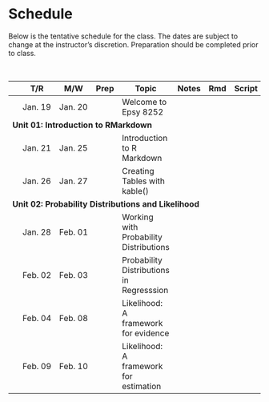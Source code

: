# Schedule

Below is the tentative schedule for the class. The dates are subject to change at the instructor's discretion. Preparation should be completed prior to class.


<br />

<table class="table">

<thead>
<tr>
<th style="width:8%;"></th>
<th style="width:8%;">T/R</th>
<th style="width:8%;">M/W</th>
<th style="width:8%;text-align:center">Prep</th>
<th style="width:40%;">Topic</th>
<th style="width:8%;text-align:center">Notes</th>
<th style="width:8%;text-align:center">Rmd</th>
<th style="width:8%;text-align:center">Script</th>
</tr>
</thead>

<tbody>


<!-- <span style="margin-left:5px; color:#5a067d;font-size:12px;">*[Updated script file and notes 02-06-2020]*</span> -->


<!-- Unit 00: Welcome -->

<tr>
<td align="center" style="vertical-align:middle;">&nbsp;</td>
<td>Jan. 19</td>
<td>Jan. 20</td>
<td align="center" style="vertical-align:middle;">
  [<span class="fa fa-book" style="color: #ff2600; font-size: 17px;"></span>](#readings)
</td>
<td>Welcome to Epsy 8252</td>
<td align="center" style="vertical-align:middle;">
  <span class="fa fa-file-pdf" style="color: #f1f1f1; font-size: 17px;"></span>
</td>
<td align="center" style="vertical-align:middle;">
  <span class="fab fa-markdown" style="color: #f1f1f1; font-size: 17px;"></span>
</td>
<td align="center" style="vertical-align:middle;">
  <span class="fa fa-code" style="color: #f1f1f1; font-size: 17px;"></span>
</td>
</tr>


<!-- Unit 01: Introduction to RMarkdown -->

<tr>
<td colspan="8"><b>Unit 01: Introduction to RMarkdown</b></td>
</tr>

<tr>
<td align="center" style="vertical-align:middle;">&nbsp;</td>
<td>Jan. 21</td>
<td>Jan. 25</td>
<td align="center" style="vertical-align:middle;">
  [<span class="fa fa-book" style="color: #ff2600; font-size: 17px;"></span>](#readings)
</td>
<td style="vertical-align:middle;">Introduction to R Markdown</td>
<td align="center" style="vertical-align:middle;">
  [<span class="fa fa-file-pdf" style="color: #ff2600; font-size: 17px;"></span>](https://github.com/zief0002/epsy-8252/raw/master/notes/rmarkdown/s21-01-introduction-to-rmarkdown.pdf)
</td>
<td align="center" style="vertical-align:middle;">
  <span class="fab fa-markdown" style="color: #f1f1f1; font-size: 17px;"></span>
</td>
<td align="center" style="vertical-align:middle;">
  <span class="fa fa-code" style="color: #f1f1f1; font-size: 17px;"></span>
</td>
</tr>

<tr>
<td align="center" style="vertical-align:middle;">&nbsp;</td>
<td>Jan. 26</td>
<td>Jan. 27</td>
<td align="center" style="vertical-align:middle;">
  [<span class="fa fa-book" style="color: #ff2600; font-size: 17px;"></span>](#readings)
</td>
<td style="vertical-align:middle;">Creating Tables with kable()</td>
<td align="center" style="vertical-align:middle;">
  [<span class="fa fa-file-pdf" style="color: #ff2600; font-size: 17px;"></span>](https://github.com/zief0002/epsy-8252/raw/master/notes/rmarkdown/s21-02-creating-tables-with-kable.pdf)
</td>
<td align="center" style="vertical-align:middle;">
  <span class="fab fa-markdown" style="color: #f1f1f1; font-size: 17px;"></span>
</td>
<td align="center" style="vertical-align:middle;">
  <span class="fa fa-code" style="color: #f1f1f1; font-size: 17px;"></span>
</td>
</tr>

<!-- Unit 02: Probability Distributions and Likelihood -->

<tr>
<td colspan="8"><b>Unit 02: Probability Distributions and Likelihood</b></td>
</tr>


<tr>
<td align="center" style="vertical-align:middle;">&nbsp;</td>
<td>Jan. 28</td>
<td>Feb. 01</td>
<td align="center" style="vertical-align:middle;">
  <a href="preparation.html#probdist"><span class="fa fa-book" style="color: #ff2600; font-size: 17px;"></span></a>
</td>
<td style="vertical-align:middle;">Working with Probability Distributions</td>
<td align="center" style="vertical-align:middle;">
  [<span class="fas fa-link" style="color: #ff2600; font-size: 17px;"></span>](https://zief0002.github.io/epsy-8252/misc/s21-04-working-with-probability-distributions.html)
</td>
<td align="center" style="vertical-align:middle;">
  [<span class="fab fa-markdown" style="color: #ff2600; font-size: 17px;"></span>](https://github.com/zief0002/epsy-8252/raw/master/notes/s21-04-working-with-probability-distributions.Rmd)
</td>
<td align="center" style="vertical-align:middle;">
  [<span class="fa fa-code" style="color: #ff2600; font-size: 17px;"></span>](https://github.com/zief0002/epsy-8252/raw/master/scripts/s21-04-working-with-probability-distributions.R)
</td>
</tr>


<tr>
<td align="center" style="vertical-align:middle;">&nbsp;</td>
<td>Feb. 02</td>
<td>Feb. 03</td>
<td align="center" style="vertical-align:middle;">
  <span class="fa fa-book" style="color: #f1f1f1; font-size: 17px;"></span>
</td>
<td style="vertical-align:middle;">Probability Distributions in Regresssion</td>
<td align="center" style="vertical-align:middle;">
  [<span class="fas fa-link" style="color: #ff2600; font-size: 17px;"></span>](https://zief0002.github.io/epsy-8252/misc/s21-05-probability-distributions-in-regression.html)
</td>
<td align="center" style="vertical-align:middle;">
  [<span class="fab fa-markdown" style="color: #ff2600; font-size: 17px;"></span>](https://github.com/zief0002/epsy-8252/raw/master/notes/s21-05-probability-distributions-in-regression.Rmd)
</td>
<td align="center" style="vertical-align:middle;">
  [<span class="fa fa-code" style="color: #ff2600; font-size: 17px;"></span>](https://github.com/zief0002/epsy-8252/raw/master/scripts/s21-05-probability-distributions-in-regression.R)
</td>
</tr>




<tr>
<td align="center" style="vertical-align:middle;">&nbsp;</td>
<td>Feb. 04</td>
<td>Feb. 08</td>
<td align="center" style="vertical-align:middle;">
  [<span class="fa fa-book" style="color: #ff2600; font-size: 17px;"></span>](#readings)
</td>
<td style="vertical-align:middle;">Likelihood: A framework for evidence</td>
<td align="center" style="vertical-align:middle;">
  [<span class="fas fa-link" style="color: #ff2600; font-size: 17px;"></span>](https://zief0002.github.io/epsy-8252/misc/s21-06-likelihood-evidence.html)
</td>
<td align="center" style="vertical-align:middle;">
  [<span class="fab fa-markdown" style="color: #ff2600; font-size: 17px;"></span>](https://github.com/zief0002/epsy-8252/raw/master/notes/s21-06-likelihood-evidence.Rmd)
</td>
<td align="center" style="vertical-align:middle;">
  [<span class="fa fa-code" style="color: #ff2600; font-size: 17px;"></span>](https://github.com/zief0002/epsy-8252/raw/master/scripts/s21-06-likelihood-evidence.R)
</td>
</tr>

<tr>
<td align="center" style="vertical-align:middle;">&nbsp;</td>
<td>Feb. 09</td>
<td>Feb. 10</td>
<td align="center" style="vertical-align:middle;">
  [<span class="fa fa-book" style="color: #ff2600; font-size: 17px;"></span>](#readings)
</td>
<td style="vertical-align:middle;">Likelihood: A framework for estimation</td>
<td align="center" style="vertical-align:middle;">
  [<span class="fas fa-link" style="color: #ff2600; font-size: 17px;"></span>](https://zief0002.github.io/epsy-8252/misc/s21-07-likelihood-estimation.html)
</td>
<td align="center" style="vertical-align:middle;">
  [<span class="fab fa-markdown" style="color: #ff2600; font-size: 17px;"></span>](https://github.com/zief0002/epsy-8252/raw/master/notes/s21-07-likelihood-estimation.Rmd)
</td>
<td align="center" style="vertical-align:middle;">
  [<span class="fa fa-code" style="color: #ff2600; font-size: 17px;"></span>](https://github.com/zief0002/epsy-8252/raw/master/scripts/s21-07-likelihood-estimation.R)
</td>
</tr>


<!-- Unit 03: Dealing with Nonlinearity -->

<!-- <tr> -->
<!-- <td colspan="8"><b>Unit 03: Dealing with Nonlinearity</b></td> -->
<!-- </tr> -->


<!-- <tr> -->
<!-- <td align="center" style="vertical-align:middle;">&nbsp;</td> -->
<!-- <td>Feb. 11</td> -->
<!-- <td>Feb. 15</td> -->
<!-- <td align="center" style="vertical-align:middle;" rowspan="2"> -->
<!--   [<span class="fa fa-book" style="color: #ff2600; font-size: 17px;"></span>](#readings) -->
<!-- </td> -->
<!-- <td style="vertical-align:middle;" rowspan="2">Polynomial Effects</td> -->
<!-- <td align="center" style="vertical-align:middle;" rowspan="2"> -->
<!--   <!--<a href="https://zief0002.github.io/epsy-8252/misc/s21-02-polynomial-effects.html"><span class="fa fa-file-pdf" style="color: #ff2600; font-size: 17px;"></span></a>-->
<!-- </td> -->
<!-- <td align="center" style="vertical-align:middle;" rowspan="2"> -->
<!--   <!--<a href="https://github.com/zief0002/epsy-8252/raw/master/notes/s21-02-polynomial-effects.Rmd"><span class="fab fa-markdown" style="color: #ff2600; font-size: 17px;"></span></a>--> 
<!-- </td> -->
<!-- <td align="center" style="vertical-align:middle;" rowspan="2"> -->
<!--   <!--<a href="https://github.com/zief0002/epsy-8252/raw/master/scripts/02-polynomial-regression.R"><span class="fa fa-code" style="color: #ff2600; font-size: 17px;"></span></a>--> 
<!-- </td> -->
<!-- </tr> -->

<!-- <tr> -->
<!-- <td align="center" style="vertical-align:middle;">&nbsp;</td> -->
<!-- <td>Feb. 16</td> -->
<!-- <td>Feb. 17</td> -->
<!-- </tr> -->


<!-- <tr> -->
<!-- <td align="center" style="vertical-align:middle;">&nbsp;</td> -->
<!-- <td>Feb. 18</td> -->
<!-- <td>Feb. 22</td> -->
<!-- <td align="center" style="vertical-align:middle;" rowspan="2"> -->
<!--   [<span class="fa fa-book" style="color: #ff2600; font-size: 17px;"></span>](#readings) -->
<!-- </td> -->
<!-- <td style="vertical-align:middle;" rowspan="2">Log-Transforming the Predictor</td> -->
<!-- <td align="center" style="vertical-align:middle;" rowspan="2"> -->
<!--   <!--<a href="https://github.com/zief0002/epsy-8252/raw/master/notes/03-logarithmic-transformations-predictor.pdf"><span class="fa fa-file-pdf" style="color: #ff2600; font-size: 17px;"></span></a>-->
<!-- </td> -->
<!-- <td align="center" style="vertical-align:middle;" rowspan="2"> -->
<!--  <!-- <a href="https://github.com/zief0002/epsy-8252/raw/master/notes/03-logarithmic-transformations-predictor.Rmd"><span class="fab fa-markdown" style="color: #ff2600; font-size: 17px;"></span></a>-->
<!-- </td> -->
<!-- <td align="center" style="vertical-align:middle;" rowspan="2"> -->
<!--   <!--<a href="https://github.com/zief0002/epsy-8252/raw/master/scripts/03-logarithmic-transformations-predictor.R"><span class="fa fa-code" style="color: #ff2600; font-size: 17px;"></span></a>-->
<!-- </td> -->
<!-- </tr> -->


<!-- <tr> -->
<!-- <td align="center" style="vertical-align:middle;">&nbsp;</td> -->
<!-- <td>Feb. 23</td> -->
<!-- <td>Feb. 24</td> -->
<!-- </tr> -->



<!-- <tr> -->
<!-- <td align="center" style="vertical-align:middle;">&nbsp;</td> -->
<!-- <td>Feb. 25</td> -->
<!-- <td>Mar. 01</td> -->
<!-- <td align="center" style="vertical-align:middle;" rowspan="2"> -->
<!--   <a href="preparation.html#logoutcome"><span class="fa fa-book" style="color: #ff2600; font-size: 17px;"></span></a> -->
<!-- </td> -->
<!-- <td style="vertical-align:middle;" rowspan="2">Log-Transforming the Outcome</td> -->
<!-- <td align="center" style="vertical-align:middle;" rowspan="2"> -->
<!--   <!--<a href="https://github.com/zief0002/epsy-8252/raw/master/notes/04-logarithmic-transformations-outcome.pdf"><span class="fa fa-file-pdf" style="color: #ff2600; font-size: 17px;"></span></a>-->
<!-- </td> -->
<!-- <td align="center" style="vertical-align:middle;" rowspan="2"> -->
<!--   <!--<a href="https://github.com/zief0002/epsy-8252/raw/master/notes/04-logarithmic-transformations-outcome.Rmd"><span class="fab fa-markdown" style="color: #ff2600; font-size: 17px;"></span></a>-->
<!-- </td> -->
<!-- <td align="center" style="vertical-align:middle;" rowspan="2"> -->
<!--   <!--<a href="https://github.com/zief0002/epsy-8252/raw/master/scripts/04-logarithmic-transformations-outcome.R"><span class="fa fa-code" style="color: #ff2600; font-size: 17px;"></span></a>-->
<!-- </td> -->
<!-- </tr> -->


<!-- <tr> -->
<!-- <td align="center" style="vertical-align:middle;">&nbsp;</td> -->
<!-- <td>Mar. 02</td> -->
<!-- <td>Mar. 03</td> -->
<!-- </tr> -->

<!-- <tr> -->
<!-- <td align="center" style="vertical-align:middle;">&nbsp;</td> -->
<!-- <td>Feb. 16</td> -->
<!-- <td>Feb. 17</td> -->
<!-- <td align="center" style="vertical-align:middle;"> -->
<!--   <a href="preparation.html#bulge"><span class="fa fa-book" style="color: #ff2600; font-size: 17px;"></span></a> -->
<!-- </td> -->
<!-- <td style="vertical-align:middle;">Rule of "the bulge" &mdash; An example</td> -->
<!-- <td align="center" style="vertical-align:middle;"> -->
<!--   <!--<a href="https://github.com/zief0002/epsy-8252/raw/master/notes/04-logarithmic-transformations-outcome.pdf"><span class="fa fa-file-pdf" style="color: #ff2600; font-size: 17px;"></span></a>-->
<!-- </td> -->
<!-- <td align="center" style="vertical-align:middle;"> -->
<!--   <!--<a href="https://github.com/zief0002/epsy-8252/raw/master/notes/04-logarithmic-transformations-outcome.Rmd"><span class="fab fa-markdown" style="color: #ff2600; font-size: 17px;"></span></a>-->
<!-- </td> -->
<!-- <td align="center" style="vertical-align:middle;"> -->
<!--   <!--<a href="https://github.com/zief0002/epsy-8252/raw/master/scripts/04-logarithmic-transformations-outcome.R"><span class="fa fa-code" style="color: #ff2600; font-size: 17px;"></span></a>-->
<!-- </td> -->
<!-- </tr> -->

<!-- Unit 04: Information Criteria for Model Selection -->

<!-- <tr> -->
<!-- <td colspan="8"><b>Unit 03: Maximum Likelihood Estimation</b></td> -->
<!-- </tr> -->


<!-- <tr> -->
<!-- <td align="center" style="vertical-align:middle;">&nbsp;</td> -->
<!-- <td>Feb. 18</td> -->
<!-- <td>Feb. 19</td> -->
<!-- <td align="center" style="vertical-align:middle;" rowspan="2"> -->
<!--   <a href="preparation.html#probdist"><span class="fa fa-book" style="color: #ff2600; font-size: 17px;"></span></a> -->
<!-- </td> -->
<!-- <td style="vertical-align:middle;" rowspan="2">Probability Distributions</td> -->
<!-- <td align="center" style="vertical-align:middle;" rowspan="2"> -->
<!--   <a href="https://github.com/zief0002/epsy-8252/raw/master/notes/05-probability-distributions.pdf"><span class="fa fa-file-pdf" style="color: #ff2600; font-size: 17px;"></span></a> -->
<!-- </td> -->
<!-- <td align="center" style="vertical-align:middle;" rowspan="2"> -->
<!--   <a href="https://github.com/zief0002/epsy-8252/raw/master/notes/05-probability-distributions.Rmd"><span class="fab fa-markdown" style="color: #ff2600; font-size: 17px;"></span></a> -->
<!-- </td> -->
<!-- <td align="center" style="vertical-align:middle;" rowspan="2"> -->
<!--   <a href="https://github.com/zief0002/epsy-8252/raw/master/scripts/05-probability-distributions.R"><span class="fa fa-code" style="color: #ff2600; font-size: 17px;"></span></a> -->
<!-- </td> -->
<!-- </tr> -->


<!-- <tr> -->
<!-- <td align="center" style="vertical-align:middle;">&nbsp;</td> -->
<!-- <td>Feb. 20</td> -->
<!-- <td>Feb. 24</td> -->
<!-- </tr> -->

<!-- <tr> -->
<!-- <td align="center" style="vertical-align:middle;">&nbsp;</td> -->
<!-- <td>Feb. 25</td> -->
<!-- <td>Feb. 26</td> -->
<!-- <td align="center" style="vertical-align:middle;" rowspan="2"> -->
<!--   <a href="preparation.html#mle"><span class="fa fa-book" style="color: #ff2600; font-size: 17px;"></span></a> -->
<!-- </td> -->
<!-- <td style="vertical-align:middle;" rowspan="2">Maximum Likelihood Estimation</td> -->
<!-- <td align="center" style="vertical-align:middle;" rowspan="2"> -->
<!--   <a href="https://github.com/zief0002/epsy-8252/raw/master/notes/06-maximum-likelihood-estimation.pdf"><span class="fa fa-file-pdf" style="color: #ff2600; font-size: 17px;"></span></a> -->
<!-- </td> -->
<!-- <td align="center" style="vertical-align:middle;" rowspan="2"> -->
<!--   <a href="https://github.com/zief0002/epsy-8252/raw/master/notes/06-maximum-likelihood-estimation.Rmd"><span class="fab fa-markdown" style="color: #ff2600; font-size: 17px;"></span></a> -->
<!-- </td> -->
<!-- <td align="center" style="vertical-align:middle;" rowspan="2"> -->
<!--   <a href="https://github.com/zief0002/epsy-8252/raw/master/scripts/06-maximum-likelihood-estimation.R"><span class="fa fa-code" style="color: #ff2600; font-size: 17px;"></span></a> -->
<!-- </td> -->
<!-- </tr> -->


<!-- <tr> -->
<!-- <td align="center" style="vertical-align:middle;">&nbsp;</td> -->
<!-- <td>Feb. 27</td> -->
<!-- <td>Mar. 02</td> -->
<!-- </tr> -->


<!-- Unit 04: Model Selection and Multimodel Inference -->

<!-- <tr> -->
<!-- <td colspan="8"><b>Unit 04: Model Selection and Multimodel Inference</b></td> -->
<!-- </tr> -->


<!-- <tr> -->
<!-- <td align="center" style="vertical-align:middle;">&nbsp;</td> -->
<!-- <td>Mar. 03</td> -->
<!-- <td>Mar. 04</td> -->
<!-- <td align="center" style="vertical-align:middle;"> -->
<!--   <a href="preparation.html#modelbuilding"><span class="fa fa-book" style="color: #ff2600; font-size: 17px;"></span></a> -->
<!-- </td> -->
<!-- <td style="vertical-align:middle;">Building a Set of Candidate Models</td> -->
<!-- <td align="center" style="vertical-align:middle;"> -->
<!--   <a href="https://github.com/zief0002/epsy-8252/raw/master/notes/07-building-a-set-of-candidate-models.pdf"><span class="fa fa-file-pdf" style="color: #ff2600; font-size: 17px;"></span></a> -->
<!-- </td> -->
<!-- <td align="center" style="vertical-align:middle;"> -->
<!--   <a href="https://github.com/zief0002/epsy-8252/raw/master/notes/07-building-a-set-of-candidate-models.Rmd"><span class="fab fa-markdown" style="color: #ff2600; font-size: 17px;"></span></a> -->
<!-- </td> -->
<!-- <td align="center" style="vertical-align:middle;"> -->
<!--   <a href="https://github.com/zief0002/epsy-8252/raw/master/scripts/07-building-a-set-of-candidate-models.R"><span class="fa fa-code" style="color: #ff2600; font-size: 17px;"></span></a> -->
<!-- </td> -->
<!-- </tr> -->


<!-- <tr> -->
<!-- <td align="center" style="vertical-align:middle;">&nbsp;</td> -->
<!-- <td>Mar. 05</td> -->
<!-- <td>Mar. 18</td> -->
<!-- <td align="center" style="vertical-align:middle;" rowspan="2"> -->
<!--   <a href="preparation.html#infocrit"><span class="fa fa-book" style="color: #ff2600; font-size: 17px;"></span></a> -->
<!-- </td> -->
<!-- <td style="vertical-align:middle;" rowspan="2">Information Criteria for Model Selection</td> -->
<!-- <td align="center" style="vertical-align:middle;" rowspan="2"> -->
<!--   <a href="https://github.com/zief0002/epsy-8252/raw/master/notes/08-information-criteria-for-model-selection.pdf"><span class="fa fa-file-pdf" style="color: #ff2600; font-size: 17px;"></span></a> -->
<!-- </td> -->
<!-- <td align="center" style="vertical-align:middle;" rowspan="2"> -->
<!--   <a href="https://github.com/zief0002/epsy-8252/raw/master/notes/08-information-criteria-for-model-selection.Rmd"><span class="fab fa-markdown" style="color: #ff2600; font-size: 17px;"></span></a> -->
<!-- </td> -->
<!-- <td align="center" style="vertical-align:middle;" rowspan="2"> -->
<!--   <a href="https://github.com/zief0002/epsy-8252/raw/master/scripts/08-information-criteria-for-model-selection.R"><span class="fa fa-code" style="color: #ff2600; font-size: 17px;"></span></a> -->
<!-- </td> -->
<!-- </tr> -->


<!-- <tr> -->
<!-- <td align="center" style="vertical-align:middle;">&nbsp;</td> -->
<!-- <td>Mar. 19</td> -->
<!-- <td>Mar. 23</td> -->
<!-- </tr> -->

<!-- <tr> -->
<!-- <td align="center" style="vertical-align:middle;">&nbsp;</td> -->
<!-- <td colspan="2">OPTIONAL</td> -->
<!-- <td align="center" style="vertical-align:middle;"> -->
<!--   <a href="preparation.html#mumin"><span class="fa fa-book" style="color: #ff2600; font-size: 17px;"></span></a> -->
<!-- </td> -->
<!-- <td style="vertical-align:middle;">Multimodel Inference</td> -->
<!-- <td align="center" style="vertical-align:middle;"> -->
<!--   <a href="https://github.com/zief0002/epsy-8252/raw/master/notes/09-multimodel-inference.pdf"><span class="fa fa-file-pdf" style="color: #ff2600; font-size: 17px;"></span></a> -->
<!-- </td> -->
<!-- <td align="center" style="vertical-align:middle;"> -->
<!--   <a href="https://github.com/zief0002/epsy-8252/raw/master/notes/09-multimodel-inference.Rmd"><span class="fab fa-markdown" style="color: #ff2600; font-size: 17px;"></span></a> -->
<!-- </td> -->
<!-- <td align="center" style="vertical-align:middle;"> -->
<!--   <a href="https://github.com/zief0002/epsy-8252/raw/master/scripts/09-multimodel-inference.R"><span class="fa fa-code" style="color: #ff2600; font-size: 17px;"></span></a> -->
<!-- </td> -->
<!-- </tr> -->



<!-- Unit 05: Linear Mixed-Effects Models -->

<!-- <tr> -->
<!-- <td colspan="8"><b>Unit 05: Linear Mixed-Effects Models</b></td> -->
<!-- </tr> -->

<!-- <tr> -->
<!-- <td align="center" style="vertical-align:middle;">&nbsp;</td> -->
<!-- <td>Mar. 24</td> -->
<!-- <td>Mar. 25</td> -->
<!-- <td align="center" style="vertical-align:middle;" rowspan="2"> -->
<!--   <a href="preparation.html#lmer-intro"><span class="fa fa-book" style="color: #ff2600; font-size: 17px;"></span></a> -->
<!-- </td> -->
<!-- <td style="vertical-align:middle;" rowspan="2">Introduction to LME Models</td> -->
<!-- <td align="center" style="vertical-align:middle;" rowspan="2"> -->
<!--   <a href="https://github.com/zief0002/epsy-8252/raw/master/notes/10-introduction-to-lmer.pdf"> -->
<!--     <span class="fa fa-file-pdf" style="color: #ff2600; font-size: 17px;"></span> -->
<!--   </a> -->
<!-- </td> -->
<!-- <td align="center" style="vertical-align:middle;" rowspan="2"> -->
<!--   <a href="https://github.com/zief0002/epsy-8252/raw/master/notes/10-introduction-to-lmer.Rmd"> -->
<!--     <span class="fab fa-markdown" style="color: #ff2600; font-size: 17px;"></span> -->
<!--   </a> -->
<!-- </td> -->
<!-- <td align="center" style="vertical-align:middle;" rowspan="2"> -->
<!--   <a href="https://github.com/zief0002/epsy-8252/raw/master/scripts/10-introduction-to-lmer.R"> -->
<!--     <span class="fa fa-code" style="color: #ff2600; font-size: 17px;"></span> -->
<!--   </a> -->
<!-- </td> -->
<!-- </tr> -->


<!-- <tr> -->
<!-- <td align="center" style="vertical-align:middle;">&nbsp;</td> -->
<!-- <td>Mar. 26</td> -->
<!-- <td>Mar. 30</td> -->
<!-- </tr> -->


<!-- <tr> -->
<!-- <td align="center" style="vertical-align:middle;">&nbsp;</td> -->
<!-- <td>Mar. 31</td> -->
<!-- <td>Apr. 01</td> -->
<!-- <td align="center" style="vertical-align:middle;" rowspan="2"> -->
<!--   <a href="preparation.html#lmer-cross"><span class="fa fa-book" style="color: #ff2600; font-size: 17px;"></span></a> -->
<!-- </td> -->
<!-- <td style="vertical-align:middle;" rowspan="2">Cross-Sectional Analysis</td> -->
<!-- <td align="center" style="vertical-align:middle;" rowspan="2"> -->
<!--   <a href="https://github.com/zief0002/epsy-8252/raw/master/notes/11-lmer-cross-sectional.pdf"> -->
<!--     <span class="fa fa-file-pdf" style="color: #ff2600; font-size: 17px;"></span> -->
<!--   </a> -->
<!-- </td> -->
<!-- <td align="center" style="vertical-align:middle;" rowspan="2"> -->
<!--   <a href="https://github.com/zief0002/epsy-8252/raw/master/notes/11-lmer-cross-sectional.Rmd"> -->
<!--     <span class="fab fa-markdown" style="color: #ff2600; font-size: 17px;"></span> -->
<!--   </a> -->
<!-- </td> -->
<!-- <td align="center" style="vertical-align:middle;" rowspan="2"> -->
<!--   <a href="https://github.com/zief0002/epsy-8252/raw/master/scripts/11-lmer-cross-sectional.R"> -->
<!--     <span class="fa fa-code" style="color: #ff2600; font-size: 17px;"></span> -->
<!--   </a> -->
<!-- </td> -->
<!-- </tr> -->


<!-- <tr> -->
<!-- <td align="center" style="vertical-align:middle;">&nbsp;</td> -->
<!-- <td>Apr. 02</td> -->
<!-- <td>Apr. 06</td> -->
<!-- </tr> -->


<!-- <tr> -->
<!-- <td align="center" style="vertical-align:middle;">&nbsp;</td> -->
<!-- <td>Apr. 07</td> -->
<!-- <td>Apr. 08</td> -->
<!-- <td align="center" style="vertical-align:middle;"> -->
<!--   <a href="preparation.html#lmer-assump"><span class="fa fa-book" style="color: #ff2600; font-size: 17px;"></span></a> -->
<!-- </td> -->
<!-- <td style="vertical-align:middle;">Model Assumptions</td> -->
<!-- <td align="center" style="vertical-align:middle;"> -->
<!--   <a href="https://github.com/zief0002/epsy-8252/raw/master/notes/12-lmer-assumptions.pdf"> -->
<!--     <span class="fa fa-file-pdf" style="color: #ff2600; font-size: 17px;"></span> -->
<!--   </a> -->
<!-- </td> -->
<!-- <td align="center" style="vertical-align:middle;"> -->
<!--   <a href="https://github.com/zief0002/epsy-8252/raw/master/notes/12-lmer-assumptions.Rmd"> -->
<!--     <span class="fab fa-markdown" style="color: #ff2600; font-size: 17px;"></span> -->
<!--   </a> -->
<!-- </td> -->
<!-- <td align="center" style="vertical-align:middle;"> -->
<!--   <a href="https://github.com/zief0002/epsy-8252/raw/master/scripts/12-lmer-assumptions.R"> -->
<!--     <span class="fa fa-code" style="color: #ff2600; font-size: 17px;"></span> -->
<!--   </a> -->
<!-- </td> -->
<!-- </tr> -->





<!-- <tr> -->
<!-- <td align="center" style="vertical-align:middle;">&nbsp;</td> -->
<!-- <td>Apr. 09</td> -->
<!-- <td>Apr. 13</td> -->
<!-- <td align="center" style="vertical-align:middle;"> -->
<!--   <a href="preparation.html#lmer-long"><span class="fa fa-book" style="color: #ff2600; font-size: 17px;"></span></a> -->
<!-- </td> -->
<!-- <td style="vertical-align:middle;">Longitudinal Analysis</td> -->
<!-- <td align="center" style="vertical-align:middle;"> -->
<!--   <a href="https://github.com/zief0002/epsy-8252/raw/master/notes/13-lmer-longitudinal.pdf"> -->
<!--     <span class="fa fa-file-pdf" style="color: #ff2600; font-size: 17px;"></span> -->
<!--   </a> -->
<!-- </td> -->
<!-- <td align="center" style="vertical-align:middle;"> -->
<!--   <a href="https://github.com/zief0002/epsy-8252/raw/master/notes/13-lmer-longitudinal.Rmd"> -->
<!--     <span class="fab fa-markdown" style="color: #ff2600; font-size: 17px;"></span> -->
<!--   </a> -->
<!-- </td> -->
<!-- <td align="center" style="vertical-align:middle;"> -->
<!--   <a href="https://github.com/zief0002/epsy-8252/raw/master/scripts/13-lmer-longitudinal.R"> -->
<!--     <span class="fa fa-code" style="color: #ff2600; font-size: 17px;"></span> -->
<!--   </a> -->
<!-- </td> -->
<!-- </tr> -->




<!-- <tr> -->
<!-- <td align="center" style="vertical-align:middle;">&nbsp;</td> -->
<!-- <td>Apr. 14</td> -->
<!-- <td>Apr. 15</td> -->
<!-- <td align="center" style="vertical-align:middle;"> -->
<!--   <a href="preparation.html#lmer-long"><span class="fa fa-book" style="color: #ff2600; font-size: 17px;"></span></a> -->
<!-- </td> -->
<!-- <td style="vertical-align:middle;">Likelihood Ratio Tests</td> -->
<!-- <td align="center" style="vertical-align:middle;"> -->
<!--   <a href="https://github.com/zief0002/epsy-8252/raw/master/notes/14-likelihood-ratio-test.pdf"> -->
<!--     <span class="fa fa-file-pdf" style="color: #ff2600; font-size: 17px;"></span> -->
<!--   </a> -->
<!-- </td> -->
<!-- <td align="center" style="vertical-align:middle;"> -->
<!--   <a href="https://github.com/zief0002/epsy-8252/raw/master/notes/14-likelihood-ratio-test.Rmd"> -->
<!--     <span class="fab fa-markdown" style="color: #ff2600; font-size: 17px;"></span> -->
<!--   </a> -->
<!-- </td> -->
<!-- <td align="center" style="vertical-align:middle;"> -->
<!--   <a href="https://github.com/zief0002/epsy-8252/raw/master/scripts/14-likelihood-ratio-test.R"> -->
<!--     <span class="fa fa-code" style="color: #ff2600; font-size: 17px;"></span> -->
<!--   </a> -->
<!-- </td> -->
<!-- </tr> -->




<!-- <tr> -->
<!-- <td align="center" style="vertical-align:middle;">&nbsp;</td> -->
<!-- <td>Apr. 16</td> -->
<!-- <td>Apr. 20</td> -->
<!-- <td align="center" style="vertical-align:middle;" rowspan="2"> -->
<!--   <a href="preparation.html#lmer-long"><span class="fa fa-book" style="color: #ff2600; font-size: 17px;"></span></a> -->
<!-- </td> -->
<!-- <td style="vertical-align:middle;" rowspan="2">Longitudinal Analysis II</td> -->
<!-- <td align="center" style="vertical-align:middle;" rowspan="2"> -->
<!--   <a href="https://github.com/zief0002/epsy-8252/raw/master/notes/15-lmer-longitudinal-ii.pdf"> -->
<!--     <span class="fa fa-file-pdf" style="color: #ff2600; font-size: 17px;"></span> -->
<!--   </a> -->
<!-- </td> -->
<!-- <td align="center" style="vertical-align:middle;" rowspan="2"> -->
<!--   <a href="https://github.com/zief0002/epsy-8252/raw/master/notes/15-lmer-longitudinal-ii.Rmd"> -->
<!--     <span class="fab fa-markdown" style="color: #ff2600; font-size: 17px;"></span> -->
<!--   </a> -->
<!-- </td> -->
<!-- <td align="center" style="vertical-align:middle;" rowspan="2"> -->
<!--   <a href="https://github.com/zief0002/epsy-8252/raw/master/scripts/15-lmer-longitudinal-ii.R"> -->
<!--     <span class="fa fa-code" style="color: #ff2600; font-size: 17px;"></span> -->
<!--   </a> -->
<!-- </td> -->
<!-- </tr> -->


<!-- <tr> -->
<!-- <td align="center" style="vertical-align:middle;">&nbsp;</td> -->
<!-- <td>Apr. 21</td> -->
<!-- <td>Apr. 22</td> -->
<!-- </tr> -->


<!-- Unit 06: Generalized Linear Models&mdash;Logistic Regression -->

<!-- <tr> -->
<!-- <td colspan="8"><b>Unit 06: Generalized Linear Models&mdash;Logistic Regression</b></td> -->
<!-- </tr> -->


<!-- <tr> -->
<!-- <td align="center" style="vertical-align:middle;">&nbsp;</td> -->
<!-- <td colspan="2">ON YOUR OWN</td> -->
<!-- <td align="center" style="vertical-align:middle;"> -->
<!--   <span class="fa fa-book" style="color: #f1f1f1; font-size: 17px;"></span> -->
<!-- </td> -->
<!-- <td style="vertical-align:middle;">Linear Probability Models</td> -->
<!-- <td align="center" style="vertical-align:middle;"> -->
<!--   <a href="https://github.com/zief0002/epsy-8252/raw/master/notes/16-linear-probability-models.pdf"> -->
<!--     <span class="fa fa-file-pdf" style="color: #ff2600; font-size: 17px;"></span> -->
<!--   </a> -->
<!-- </td> -->
<!-- <td align="center" style="vertical-align:middle;"> -->
<!--   <a href="https://github.com/zief0002/epsy-8252/raw/master/notes/16-linear-probability-models.Rmd"> -->
<!--     <span class="fab fa-markdown" style="color: #ff2600; font-size: 17px;"></span> -->
<!--   </a> -->
<!-- </td> -->
<!-- <td align="center" style="vertical-align:middle;"> -->
<!--   <a href="https://github.com/zief0002/epsy-8252/raw/master/scripts/16-linear-probability-models.R"> -->
<!--     <span class="fa fa-code" style="color: #ff2600; font-size: 17px;"></span> -->
<!--   </a> -->
<!-- </td> -->
<!-- </tr> -->


<!-- <tr> -->
<!-- <td align="center" style="vertical-align:middle;">&nbsp;</td> -->
<!-- <td>Apr. 23</td> -->
<!-- <td>Apr. 27</td> -->
<!-- <td align="center" style="vertical-align:middle;" rowspan="2"> -->
<!--   <a href="preparation.html#logistic"><span class="fa fa-book" style="color: #ff2600; font-size: 17px;"></span></a> -->
<!-- </td> -->
<!-- <td style="vertical-align:middle;" rowspan="2">Logistic Regression</td> -->
<!-- <td align="center" style="vertical-align:middle;" rowspan="2"> -->
<!--   <a href="https://github.com/zief0002/epsy-8252/raw/master/notes/17-logistic-regression.pdf"> -->
<!--     <span class="fa fa-file-pdf" style="color: #ff2600; font-size: 17px;"></span> -->
<!--   </a> -->
<!-- </td> -->
<!-- <td align="center" style="vertical-align:middle;" rowspan="2"> -->
<!--   <a href="https://github.com/zief0002/epsy-8252/raw/master/notes/17-logistic-regression.Rmd"> -->
<!--     <span class="fab fa-markdown" style="color: #ff2600; font-size: 17px;"></span> -->
<!--   </a> -->
<!-- </td> -->
<!-- <td align="center" style="vertical-align:middle;" rowspan="2"> -->
<!--   <a href="https://github.com/zief0002/epsy-8252/raw/master/scripts/17-logistic-regression.R"> -->
<!--     <span class="fa fa-code" style="color: #ff2600; font-size: 17px;"></span> -->
<!--   </a> -->
<!-- </td> -->
<!-- </tr> -->


<!-- <tr> -->
<!-- <td align="center" style="vertical-align:middle;">&nbsp;</td> -->
<!-- <td>Apr. 30</td> -->
<!-- <td>May 04</td> -->
<!-- </tr> -->


<!-- <tr> -->
<!-- <td align="center" style="vertical-align:middle;">&nbsp;</td> -->
<!-- <td colspan="2">OPTIONAL</td> -->
<!-- <td align="center" style="vertical-align:middle;"> -->
<!--   <span class="fa fa-book" style="color: #f1f1f1; font-size: 17px;"></span> -->
<!-- </td> -->
<!-- <td style="vertical-align:middle;">Generalized Linear Models</td> -->
<!-- <td align="center" style="vertical-align:middle;"> -->
<!--   <a href="https://github.com/zief0002/epsy-8252/raw/master/notes/18-generalized-linear-models.pdf"> -->
<!--     <span class="fa fa-file-pdf" style="color: #ff2600; font-size: 17px;"></span> -->
<!--   </a> -->
<!-- </td> -->
<!-- <td align="center" style="vertical-align:middle;"> -->
<!--   <a href="https://github.com/zief0002/epsy-8252/raw/master/notes/18-generalized-linear-models.Rmd"> -->
<!--     <span class="fab fa-markdown" style="color: #ff2600; font-size: 17px;"></span> -->
<!--   </a> -->
<!-- </td> -->
<!-- <td align="center" style="vertical-align:middle;"> -->
<!--   <span class="fa fa-code" style="color: #f1f1f1; font-size: 17px;"></span> -->
<!-- </td> -->
<!-- </tr> -->

<!-- <td>Apr. 23</td> -->
<!-- <td>Apr. 27</td> -->
<!-- <td>Apr. 28</td> -->
<!-- <td>Apr. 29</td> -->








</tbody>
</table>    
